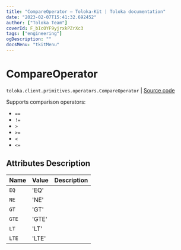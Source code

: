 ```yaml
---
title: "CompareOperator — Toloka-Kit | Toloka documentation"
date: "2023-02-07T15:41:32.692452"
author: ["Toloka Team"]
coverId: F_bIcOYF9yjrxkPZrXc3
tags: ["engineering"]
ogDescription: ""
docsMenu: "tkitMenu"
---
```


# CompareOperator
`toloka.client.primitives.operators.CompareOperator` | [Source code](https://github.com/Toloka/toloka-kit/blob/v1.1.3/src/client/primitives/operators.py#L21)

Supports comparison operators:

* `==`
* `!=`
* `>`
* `>=`
* `<`
* `<=`

## Attributes Description

| Name | Value | Description |
| :------| :-----------| :----------|
`EQ`|'EQ'|
`NE`|'NE'|
`GT`|'GT'|
`GTE`|'GTE'|
`LT`|'LT'|
`LTE`|'LTE'|
